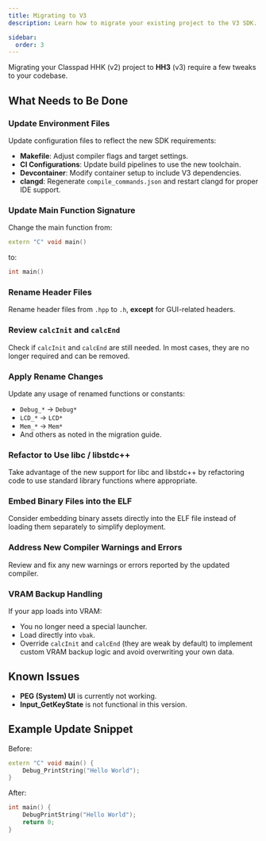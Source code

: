 ```yaml
---
title: Migrating to V3
description: Learn how to migrate your existing project to the V3 SDK.

sidebar:
  order: 3
---
```



Migrating your Classpad HHK (v2) project to **HH3** (v3) require a few tweaks to your codebase.

## What Needs to Be Done

### Update Environment Files
Update configuration files to reflect the new SDK requirements:
- **Makefile**: Adjust compiler flags and target settings.
- **CI Configurations**: Update build pipelines to use the new toolchain.
- **Devcontainer**: Modify container setup to include V3 dependencies.
- **clangd**: Regenerate `compile_commands.json` and restart clangd for proper IDE support.

### Update Main Function Signature
Change the main function from:
```cpp
extern "C" void main()
```
to:
```cpp
int main()
```

### Rename Header Files
Rename header files from `.hpp` to `.h`, **except** for GUI-related headers.

### Review `calcInit` and `calcEnd`
Check if `calcInit` and `calcEnd` are still needed. In most cases, they are no longer required and can be removed.

### Apply Rename Changes
Update any usage of renamed functions or constants:
- `Debug_*` → `Debug*`
- `LCD_*` → `LCD*`
- `Mem_*` → `Mem*`
- And others as noted in the migration guide.

### Refactor to Use libc / libstdc++
Take advantage of the new support for libc and libstdc++ by refactoring code to use standard library functions where appropriate.

### Embed Binary Files into the ELF
Consider embedding binary assets directly into the ELF file instead of loading them separately to simplify deployment.

### Address New Compiler Warnings and Errors
Review and fix any new warnings or errors reported by the updated compiler.

### VRAM Backup Handling
If your app loads into VRAM:
- You no longer need a special launcher.
- Load directly into `vbak`.
- Override `calcInit` and `calcEnd` (they are weak by default) to implement custom VRAM backup logic and avoid overwriting your own data.

## Known Issues

- **PEG (System) UI** is currently not working.
- **Input_GetKeyState** is not functional in this version.

## Example Update Snippet

Before:
```cpp
extern "C" void main() {
    Debug_PrintString("Hello World");
}
```

After:
```cpp
int main() {
    DebugPrintString("Hello World");
    return 0;
}
```
